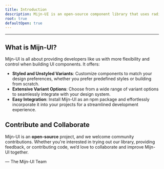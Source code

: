 ```yaml
---
title: Introduction
description: Mijn-UI is an open-source component library that uses radix and tailwind for styling, inspired by ShadCN UI.
root: true
defaultOpen: true
---
```


---


## What is Mijn-UI?

Mijn-UI is all about providing developers like us with more flexibility and control when building UI components. It offers:

- **Styled and Unstyled Variants**: Customize components to match your design preferences, whether you prefer predefined styles or building from scratch.
- **Extensive Variant Options**: Choose from a wide range of variant options to seamlessly integrate with your design system.
- **Easy Integration**: Install Mijn-UI as an npm package and effortlessly incorporate it into your projects for a streamlined development experience.

<BetaAlert />

## Contribute and Collaborate

Mijn-UI is an **open-source** project, and we welcome community contributions. Whether you're interested in trying out our library, providing feedback, or contributing code, we’d love to collaborate and improve Mijn-UI together.

— The Mijn-UI Team
